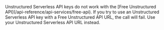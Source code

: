<Warning>
Unstructured Serverless API keys do not work with the [Free Unstructured API](/api-reference/api-services/free-api). If you try to use an Unstructured Serverless API key with a Free Unstructured API URL, the call will fail. Use your Unstructured Serverless API URL instead.
</Warning>